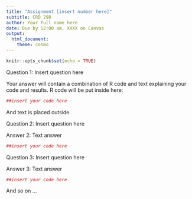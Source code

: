 ```yaml
---
title: "Assignment [insert number here]"
subtitle: CRD 298
author: Your full name here
date: Due by 12:00 am, XXXX on Canvas
output: 
  html_document:
    theme: cosmo
---
```



```r
knitr::opts_chunk$set(echo = TRUE)
```

Question 1: Insert question here

Your answer will contain a combination of R code and text explaining your code and results. R code will be put inside here:

```r
##insert your code here
```

And text is placed outside.  

Question 2: Insert question here

Answer 2: Text answer

```r
##insert your code here
```

Question 3: Insert question here

Answer 3: Text answer

```r
##insert your code here
```

And so on ...

